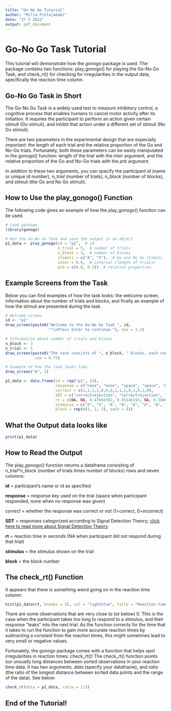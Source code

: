 ```yaml
---
title: "Go-No Go Tutorial"
author: "Milla Pihlajamaki"
date: "27 5 2022"
output: pdf_document
---
```


# Go-No Go Task Tutorial

This tutorial will demonstrate how the *gonogo* package is used. The package contains two functions: play_gonogo() for playing the Go-No Go Task, and check_rt() for checking for irregularities in the output data, specifically the reaction time column. 

## Go-No Go Task in Short

The Go-No Go Task is a widely used test to measure inhibitory control, a cognitive process that enables humans to cancel motor activity after its initiation. It requires the participant to perform an action given certain stimuli (Go stimuli), and inhibit that action under a different set of stimuli (No Go stimuli).

There are two parameters in the experimental design that are especially important: the length of each trial and the relative proportion of the Go and No-Go trials. Fortunately, both these parameters can be easily manipulated in the gonogo() function: length of the trial with the *inter* argument, and the relative proportion of the Go and No-Go trials with the *prb* argument.

In addition to these two arguments, you can specify the participant *id* (name or unique id number), *n_trial* (number of trials), *n_block* (number of blocks), and *stimuli* (the Go and No Go stimuli). 

## How to Use the play_gonogo() Function

The following code gives an example of how the play_gonogo() function can be used.

```r

# Load package
library(gonogo)

# Run the Go-No Go Task and save the output in an object
p1_data <- play_gonogo(id = "p1",  # id
                       n_trial = 5,  # number of trials
                       n_block = 3,  # number of blocks
                       stimuli = c("A", "X"),  # Go and No Go stimuli
                       inter = 0.6,  # interval (length of trials)
                       prb = c(0.8, 0.2))  # relative proportion

```


## Example Screens from the Task

Below you can find examples of how the task looks: the welcome screen, information about the number of trials and blocks, and finally an example of how the stimuli are presented during the task.

```r

# Welcome screen
id <- "p1"
draw_screen(paste0("Welcome to the Go-No Go Task ", id,
                   "!\nPress Enter to continue."), cex = 1.3)

# Information about number of trials and blocks
n_block <- 3
n_trial <- 5
draw_screen(paste0("The task consists of ", n_block, " blocks, each consisting of ", n_trial, " trials.\nThere is is a break between each pair of blocks.\nBefore starting the task, there is one practice block of 10 trials.\n Press Enter to start the practice trials."),
             cex = 0.75)

# Example of how the task looks like
draw_screen("A", 3)


```



```r

p1_data <- data.frame(id = rep("p1", 15),
                      response = c("none", "none", "space", "space", "none", "space", "none", "space", "space", "none", "none", "space", "none", "space", "none"),
                      correct = c(1,1,1,1,0,0,0,1,1,1,0,1,0,1,0),
                      SDT = c("correctrejection", "correctrejection", "hit", "hit", "miss", "falsealarm", "miss", "hit", "hit", "correctrejection", "miss", "hit", "miss", "hit", "miss"),
                      rt = c(NA, NA, 0.47666382, 0.55146193, NA, 0.56809711, NA, -0.01646210, 0.59251689, NA, NA, -0.01505090, NA, -0.02203418, NA),
                      stimulus = c("X", "X", "A", "A", "A", "X", "A", "A", "A", "X", "A", "A", "A", "A", "A"),
                      block = rep(c(1, 2, 3), each = 5))

```


## What the Output data looks like

```r

print(p1_data)

```


## How to Read the Output

The play_gonogo() function returns a dataframe consisting of n_trial*n_block (number of trials times number of blocks) rows and seven columns:


**id** = participant's name or id as specified 

**response** = response key used on the trial (space when participant responded, none when no response was given)

*correct* = whether the response was correct or not (1=correct, 0=incorrect)

**SDT** = responses categorized according to Signal Detection Theory; [click here to read more about Signal Detection Theory](https://en.wikipedia.org/wiki/Detection_theory)

**rt** = reaction time in seconds (NA when participant did not respond during that trial)

**stimulus** = the stimulus shown on the trial

**block** = the block number


## The check_rt() Function

It appears that there is something weird going on in the reaction time column:

```r

hist(p1_data$rt, breaks = 25, col = "lightblue", title = "Reaction times (in seconds)", xlab = NULL)

```

There are some observations that are very close to (or below) 0. This is the case when the participant takes too long to respond to a stimulus, and their response "leaks" into the next trial. As the function corrects for the time that it takes to run the function to gain more accurate reaction times by subtracting a constant from the reaction times, this might sometimes lead to very small or negative values.

Fortunately, the gonogo package comes with a function that helps spot irregularities in reaction times: check_rt()! The check_rt() function points our unsually long distances between sorted observations in your reaction time data. It has two arguments, *data* (specify your dataframe), and *ratio* (the ratio of the longest distance between sorted data points and the range of the data). See below:

```r

check_rt(data = p1_data, ratio = 1/3)

```

## End of the Tutorial!
